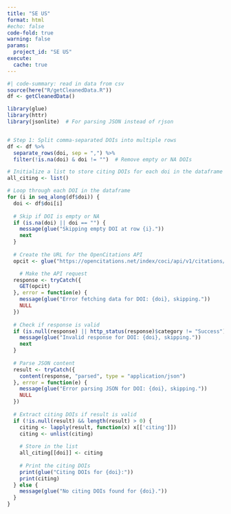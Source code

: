 ```yaml
---
title: "SE US"
format: html
#echo: false
code-fold: true
warning: false
params: 
  project_id: "SE US"
execute: 
  cache: true
---
```



```R
#| code-summary: read in data from csv
source(here("R/getCleanedData.R"))
df <- getCleanedData()

library(glue)
library(httr)
library(jsonlite)  # For parsing JSON instead of rjson


# Step 1: Split comma-separated DOIs into multiple rows
df <- df %>%
  separate_rows(doi, sep = ",") %>%
  filter(!is.na(doi) & doi != "")  # Remove empty or NA DOIs

# Initialize a list to store citing DOIs for each doi in the dataframe
all_citing <- list()

# Loop through each DOI in the dataframe
for (i in seq_along(df$doi)) {
  doi <- df$doi[i]
  
  # Skip if DOI is empty or NA
  if (is.na(doi) || doi == "") {
    message(glue("Skipping empty DOI at row {i}."))
    next
  }
  
  # Create the URL for the OpenCitations API
  opcit <- glue("https://opencitations.net/index/coci/api/v1/citations/{doi}")

    # Make the API request
  response <- tryCatch({
    GET(opcit)
  }, error = function(e) {
    message(glue("Error fetching data for DOI: {doi}, skipping."))
    NULL
  })
  
  # Check if response is valid
  if (is.null(response) || http_status(response)$category != "Success") {
    message(glue("Invalid response for DOI: {doi}, skipping."))
    next
  }
  
  # Parse JSON content
  result <- tryCatch({
    content(response, "parsed", type = "application/json")
  }, error = function(e) {
    message(glue("Error parsing JSON for DOI: {doi}, skipping."))
    NULL
  })
  
  # Extract citing DOIs if result is valid
  if (!is.null(result) && length(result) > 0) {
    citing <- lapply(result, function(x) x[['citing']])
    citing <- unlist(citing)
    
    # Store in the list
    all_citing[[doi]] <- citing
    
    # Print the citing DOIs
    print(glue("Citing DOIs for {doi}:"))
    print(citing)
  } else {
    message(glue("No citing DOIs found for {doi}."))
  }
}
```